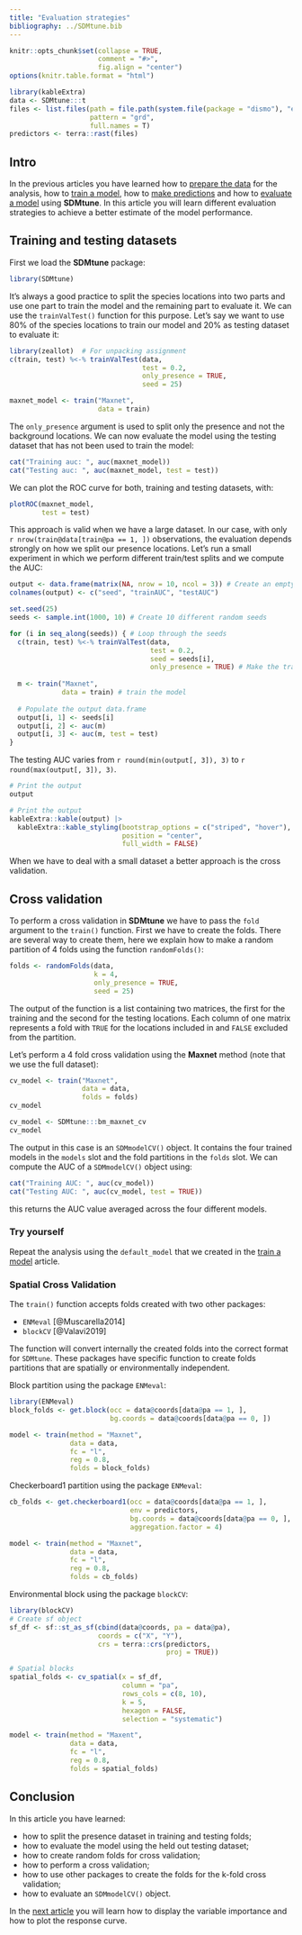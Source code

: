 ```yaml
---
title: "Evaluation strategies"
bibliography: ../SDMtune.bib
---
```


```r
knitr::opts_chunk$set(collapse = TRUE,
                      comment = "#>",
                      fig.align = "center")
options(knitr.table.format = "html")
```

```r
library(kableExtra)
data <- SDMtune:::t
files <- list.files(path = file.path(system.file(package = "dismo"), "ex"), 
                    pattern = "grd", 
                    full.names = T)
predictors <- terra::rast(files)
```

## Intro

In the previous articles you have learned how to [prepare the data](./prepare-data.html) for the analysis, how to [train a model](./train-model.html), how to [make predictions](./make-predictions.html) and how to [evaluate a model](./evaluate-model.html) using **SDMtune**. In this article you will learn different evaluation strategies to achieve a better estimate of the model performance.

## Training and testing datasets

First we load the **SDMtune** package:

```r
library(SDMtune)
```

It's always a good practice to split the species locations into two parts and use one part to train the model and the remaining part to evaluate it. We can use the `trainValTest()` function for this purpose. Let's say we want to use 80\% of the species locations to train our model and 20\% as testing dataset to evaluate it:

```r
library(zeallot)  # For unpacking assignment
c(train, test) %<-% trainValTest(data, 
                                 test = 0.2, 
                                 only_presence = TRUE, 
                                 seed = 25)

maxnet_model <- train("Maxnet", 
                      data = train)
```

The `only_presence` argument is used to split only the presence and not the background locations. We can now evaluate the model using the testing dataset that has not been used to train the model:

```r
cat("Training auc: ", auc(maxnet_model))
cat("Testing auc: ", auc(maxnet_model, test = test))
```

We can plot the ROC curve for both, training and testing datasets, with:

```r
plotROC(maxnet_model, 
        test = test)
```

This approach is valid when we have a large dataset. In our case, with only `r nrow(train@data[train@pa == 1, ])` observations, the evaluation depends strongly on how we split our presence locations. Let's run a small experiment in which we perform different train/test splits and we compute the AUC:

```r
output <- data.frame(matrix(NA, nrow = 10, ncol = 3)) # Create an empty data.frame
colnames(output) <- c("seed", "trainAUC", "testAUC")

set.seed(25)
seeds <- sample.int(1000, 10) # Create 10 different random seeds

for (i in seq_along(seeds)) { # Loop through the seeds
  c(train, test) %<-% trainValTest(data, 
                                   test = 0.2, 
                                   seed = seeds[i], 
                                   only_presence = TRUE) # Make the train/test split
  
  m <- train("Maxnet", 
             data = train) # train the model
  
  # Populate the output data.frame
  output[i, 1] <- seeds[i]
  output[i, 2] <- auc(m)
  output[i, 3] <- auc(m, test = test)
}
```

The testing AUC varies from `r round(min(output[, 3]), 3)` to `r round(max(output[, 3]), 3)`.

```r
# Print the output
output
```
```r
# Print the output
kableExtra::kable(output) |> 
  kableExtra::kable_styling(bootstrap_options = c("striped", "hover"),
                            position = "center",
                            full_width = FALSE)
```

When we have to deal with a small dataset a better approach is the cross validation.

## Cross validation

To perform a cross validation in **SDMtune** we have to pass the `fold` argument to the `train()` function. First we have to create the folds. There are several way to create them, here we explain how to make a random partition of 4 folds using the function `randomFolds()`:

```r
folds <- randomFolds(data, 
                     k = 4, 
                     only_presence = TRUE, 
                     seed = 25)
```

The output of the function is a list containing two matrices, the first for the training and the second for the testing locations. Each column of one matrix represents a fold with `TRUE` for the locations included in and `FALSE` excluded from the partition.

Let's perform a 4 fold cross validation using the **Maxnet** method (note that we use the full dataset):

```r
cv_model <- train("Maxnet", 
                  data = data, 
                  folds = folds)
cv_model
```
```r
cv_model <- SDMtune:::bm_maxnet_cv
cv_model
```

The output in this case is an `SDMmodelCV()` object. It contains the four trained models in the `models` slot and the fold partitions in the `folds` slot. We can compute the AUC of a `SDMmodelCV()` object using:

```r
cat("Training AUC: ", auc(cv_model))
cat("Testing AUC: ", auc(cv_model, test = TRUE))
```

this returns the AUC value averaged across the four different models.

### Try yourself

Repeat the analysis using the `default_model` that we created in the [train a model](./model-training.html#train-a-model-with-default-settings) article.

### Spatial Cross Validation

The `train()` function accepts folds created with two other packages:

* `ENMeval` [@Muscarella2014]
* `blockCV` [@Valavi2019]

The function will convert internally the created folds into the correct format for `SDMtune`. These packages have specific function to create folds partitions that are spatially or environmentally independent.

Block partition using the package `ENMeval`:

```r
library(ENMeval)
block_folds <- get.block(occ = data@coords[data@pa == 1, ], 
                         bg.coords = data@coords[data@pa == 0, ])

model <- train(method = "Maxnet", 
               data = data, 
               fc = "l", 
               reg = 0.8, 
               folds = block_folds)
```

Checkerboard1 partition using the package `ENMeval`:

```r
cb_folds <- get.checkerboard1(occ = data@coords[data@pa == 1, ], 
                              env = predictors, 
                              bg.coords = data@coords[data@pa == 0, ], 
                              aggregation.factor = 4)

model <- train(method = "Maxnet", 
               data = data, 
               fc = "l", 
               reg = 0.8, 
               folds = cb_folds)
```

Environmental block using the package `blockCV`:

```r
library(blockCV)
# Create sf object
sf_df <- sf::st_as_sf(cbind(data@coords, pa = data@pa),
                      coords = c("X", "Y"),
                      crs = terra::crs(predictors,
                                       proj = TRUE))

# Spatial blocks
spatial_folds <- cv_spatial(x = sf_df,
                            column = "pa",
                            rows_cols = c(8, 10),
                            k = 5,
                            hexagon = FALSE,
                            selection = "systematic")

model <- train(method = "Maxent", 
               data = data, 
               fc = "l", 
               reg = 0.8,
               folds = spatial_folds)
```

## Conclusion

In this article you have learned:

* how to split the presence dataset in training and testing folds;
* how to evaluate the model using the held out testing dataset;
* how to create random folds for cross validation;
* how to perform a cross validation;
* how to use other packages to create the folds for the k-fold cross validation;
* how to evaluate an `SDMmodelCV()` object.

In the [next article](./variable-importance.html) you will learn how to display the variable importance and how to plot the response curve.
